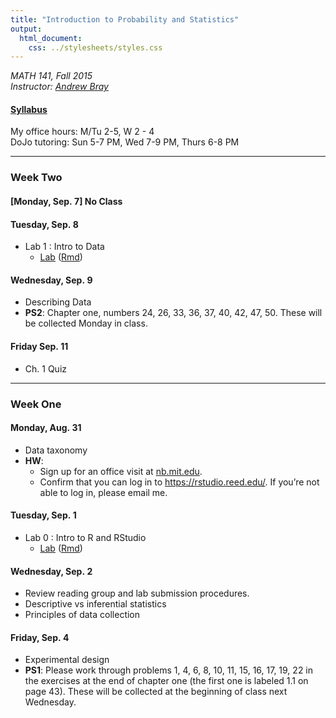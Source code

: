 ```yaml
---
title: "Introduction to Probability and Statistics"
output:
  html_document:
    css: ../stylesheets/styles.css
---
```

*MATH 141, Fall 2015*  
*Instructor: [Andrew Bray](https://andrewpbray.github.io/)*  

#### [Syllabus](syllabus.html)

My office hours: M/Tu 2-5, W 2 - 4  
DoJo tutoring: Sun 5-7 PM, Wed 7-9 PM, Thurs 6-8 PM

* * *

### Week Two

#### [Monday, Sep. 7] No Class

#### Tuesday, Sep. 8
- Lab 1 : Intro to Data
    - [Lab](labs/intro_to_data/intro_to_data.html) ([Rmd](labs/intro_to_data/intro_to_data.Rmd))


#### Wednesday, Sep. 9
- Describing Data
- **PS2**: Chapter one, numbers 24, 26, 33, 36, 37, 40, 42, 47, 50. These will be
collected Monday in class.


#### Friday Sep. 11
- Ch. 1 Quiz

* * *

### Week One

#### Monday, Aug. 31
- Data taxonomy
- **HW**: 
    - Sign up for an office visit at [nb.mit.edu](http://nb.mit.edu/f/24222).
    - Confirm that you can log in to [https://rstudio.reed.edu/](https://rstudio.reed.edu/).
    If you're not able to log in, please email me.

#### Tuesday, Sep. 1
- Lab 0 : Intro to R and RStudio
    - [Lab](labs/intro_to_r/intro_to_r.html) ([Rmd](labs/intro_to_r/intro_to_r.Rmd))

#### Wednesday, Sep. 2
- Review reading group and lab submission procedures.
- Descriptive vs inferential statistics
- Principles of data collection

#### Friday, Sep. 4
- Experimental design
- **PS1**: Please work through problems 1, 4, 6, 8, 10, 11, 15, 16, 17, 19, 22 in the
exercises at the end of chapter one (the first one is labeled 1.1 on page 43). These
will be collected at the beginning of class next Wednesday.

